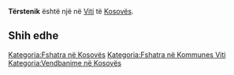 {{Fshat në 
 | Emri                = Tërstenik
 | EmriAlt                = 
 | NAME_SHORT_FORM=      
 | NAME_GENERIC=      
 | NAME_SORT_NAME_RO=      TERSTENIK
 | FULL_NAME_RO = Tërstenik
 | FULL_NAME_ND_RO=Terstenik
 | SORT_NAME_RG=TERSTENIK
 | FULL_NAME_RG=Tërstenik
 | FULL_NAME_ND_RG=Terstenik
 | SRP_NAME_SHORT_FORM=      
 | SRP_NAME_GENERIC=      
 | SRP_NAME_SORT_NAME_RO=      
 | SRP_FULL_NAME_RO = 
 | SRP_FULL_NAME_ND_RO=
 | SRP_SORT_NAME_RG=
 | SRP_FULL_NAME_RG=
 | SRP_FULL_NAME_ND_RG=
 | Emri (Rasa dhanore) = 
 | Figura              = 
 | Shteti              = Kosovo
 | Komuna              = Viti
 | Kodi postar         = 
 | Sipërfaqja          = 

 | Popullsia           = 

 | Regj. i popullsisë  = 
 | Dend. e popullsisë  = 
 | Faqja zyrtare       = 
 <!--- Koordinatat ----> 
 | Gjerësia            = 42.346389
 | Gjatësia            = 21.254722
 | Lartësia            = 
}}
'''Tërstenik''' është një [[]] në [[Viti]] të [[Kosovës]].

<!-- == Gjeografia == -->
<!-- == Historia == -->
<!-- == Demografia == -->
== Shih edhe ==
{{Komuna Viti}}
{{Kosovo-Administrata-Cung}}

[[Kategoria:Fshatra në Kosovës]]
[[Kategoria:Fshatra në Kommunes Viti]]
[[Kategoria:Vendbanime në Kosovës]]